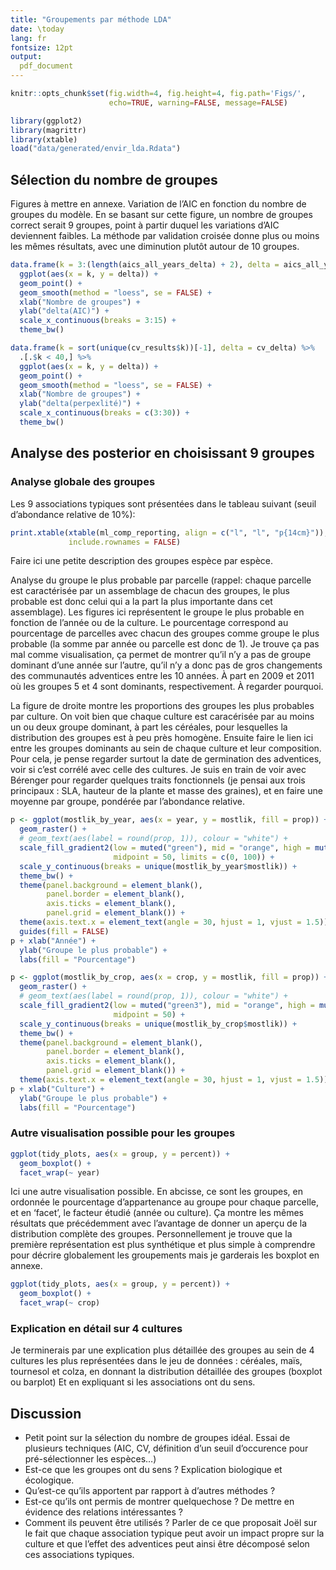 ```yaml
---
title: "Groupements par méthode LDA"
date: \today
lang: fr
fontsize: 12pt
output:
  pdf_document
---
```


```r
knitr::opts_chunk$set(fig.width=4, fig.height=4, fig.path='Figs/',
                      echo=TRUE, warning=FALSE, message=FALSE)
```
```r
library(ggplot2)
library(magrittr)
library(xtable)
load("data/generated/envir_lda.Rdata")
```

## Sélection du nombre de groupes

Figures à mettre en annexe.
Variation de l'AIC en fonction du nombre de groupes du modèle.
En se basant sur cette figure, un nombre de groupes correct serait 9 groupes,
point à partir duquel les variations d'AIC deviennent faibles.
La méthode par validation croisée donne plus ou moins les mêmes résultats, avec
une diminution plutôt autour de 10 groupes.

```r
data.frame(k = 3:(length(aics_all_years_delta) + 2), delta = aics_all_years_delta) %>%
  ggplot(aes(x = k, y = delta)) +
  geom_point() +
  geom_smooth(method = "loess", se = FALSE) +
  xlab("Nombre de groupes") +
  ylab("delta(AIC)") +
  scale_x_continuous(breaks = 3:15) +
  theme_bw()
```

```r
data.frame(k = sort(unique(cv_results$k))[-1], delta = cv_delta) %>%
  .[.$k < 40,] %>%
  ggplot(aes(x = k, y = delta)) +
  geom_point() +
  geom_smooth(method = "loess", se = FALSE) +
  xlab("Nombre de groupes") +
  ylab("delta(perpexlité)") +
  scale_x_continuous(breaks = c(3:30)) +
  theme_bw()
```

## Analyse des posterior en choisissant 9 groupes

### Analyse globale des groupes

Les 9 associations typiques sont présentées dans le tableau suivant (seuil
d'abondance relative de 10%):

```r
print.xtable(xtable(ml_comp_reporting, align = c("l", "l", "p{14cm}")),
             include.rownames = FALSE)
```

Faire ici une petite description des groupes espèce par espèce.

Analyse du groupe le plus probable par parcelle (rappel: chaque parcelle est
caractérisée par un assemblage de chacun des groupes, le plus probable est donc
celui qui a la part la plus importante dans cet assemblage).
Les figures ici représentent le groupe le plus probable en fonction de l'année
ou de la culture.
Le pourcentage correspond au pourcentage de parcelles avec chacun des groupes
comme groupe le plus probable (la somme par année ou parcelle est donc de 1).
Je trouve ça pas mal comme visualisation, ça permet de montrer qu'il n'y a pas
de groupe dominant d'une année sur l'autre, qu'il n'y a donc pas de gros
changements des communautés adventices entre les 10 années.
À part en 2009 et 2011 où les groupes 5 et 4 sont dominants, respectivement.
À regarder pourquoi.

La figure de droite montre les proportions des groupes les plus probables par
culture.
On voit bien que chaque culture est caracérisée par au moins un ou deux groupe
dominant, à part les céréales, pour lesquelles la distribution des groupes est à
peu près homogène.
Ensuite faire le lien ici entre les groupes dominants au sein de chaque culture
et leur composition.
Pour cela, je pense regarder surtout la date de germination des adventices, voir
si c'est corrélé avec celle des cultures.
Je suis en train de voir avec Bérenger pour regarder quelques traits
fonctionnels (je pensai aux trois principaux : SLA, hauteur de la plante et
masse des graines), et en faire une moyenne par groupe, pondérée par l'abondance
relative.

```r
p <- ggplot(mostlik_by_year, aes(x = year, y = mostlik, fill = prop)) +
  geom_raster() +
  # geom_text(aes(label = round(prop, 1)), colour = "white") +
  scale_fill_gradient2(low = muted("green"), mid = "orange", high = muted("red"),
                       midpoint = 50, limits = c(0, 100)) +
  scale_y_continuous(breaks = unique(mostlik_by_year$mostlik)) +
  theme_bw() +
  theme(panel.background = element_blank(),
        panel.border = element_blank(),
        axis.ticks = element_blank(),
        panel.grid = element_blank()) +
  theme(axis.text.x = element_text(angle = 30, hjust = 1, vjust = 1.5)) +
  guides(fill = FALSE)
p + xlab("Année") +
  ylab("Groupe le plus probable") +
  labs(fill = "Pourcentage")
```
```r
p <- ggplot(mostlik_by_crop, aes(x = crop, y = mostlik, fill = prop)) +
  geom_raster() +
  # geom_text(aes(label = round(prop, 1)), colour = "white") +
  scale_fill_gradient2(low = muted("green3"), mid = "orange", high = muted("red"),
                       midpoint = 50) +
  scale_y_continuous(breaks = unique(mostlik_by_crop$mostlik)) +
  theme_bw() +
  theme(panel.background = element_blank(),
        panel.border = element_blank(),
        axis.ticks = element_blank(),
        panel.grid = element_blank()) +
  theme(axis.text.x = element_text(angle = 30, hjust = 1, vjust = 1.5))
p + xlab("Culture") +
  ylab("Groupe le plus probable") +
  labs(fill = "Pourcentage")
```

### Autre visualisation possible pour les groupes

```r
ggplot(tidy_plots, aes(x = group, y = percent)) +
  geom_boxplot() +
  facet_wrap(~ year)
```

Ici une autre visualisation possible.
En abcisse, ce sont les groupes, en ordonnée le pourcentage d'appartenance au
groupe pour chaque parcelle, et en 'facet', le facteur étudié (année ou
culture).
Ça montre les mêmes résultats que précédemment avec l'avantage de donner un
aperçu de la distribution complète des groupes.
Personnellement je trouve que la première représentation est plus synthétique et
plus simple à comprendre pour décrire globalement les groupements mais je
garderais les boxplot en annexe.

```r
ggplot(tidy_plots, aes(x = group, y = percent)) +
  geom_boxplot() +
  facet_wrap(~ crop)
```

### Explication en détail sur 4 cultures

Je terminerais par une explication plus détaillée des groupes au sein de 4
cultures les plus représentées dans le jeu de données : céréales, maïs,
tournesol et colza, en donnant la distribution détaillée des groupes (boxplot ou
barplot) Et en expliquant si les associations ont du sens.


## Discussion

- Petit point sur la sélection du nombre de groupes idéal. Essai de plusieurs
  techniques (AIC, CV, définition d'un seuil d'occurence pour pré-sélectionner
  les espèces...)
- Est-ce que les groupes ont du sens ? Explication biologique et écologique.
- Qu'est-ce qu'ils apportent par rapport à d'autres méthodes ?
- Est-ce qu'ils ont permis de montrer quelquechose ? De mettre en évidence des
  relations intéressantes ?
- Comment ils peuvent être utilisés ? Parler de ce que proposait Joël sur le
  fait que chaque association typique peut avoir un impact propre sur la culture
  et que l'effet des adventices peut ainsi être décomposé selon ces associations
  typiques.
